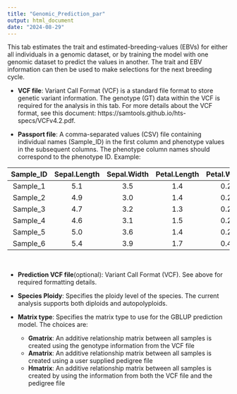 ```yaml
---
title: "Genomic_Prediction_par"
output: html_document
date: "2024-08-29"
---
```


This tab estimates the trait and estimated-breeding-values (EBVs) for either all individuals in a genomic dataset, or by training the model with one genomic dataset to predict the values in another. The trait and EBV information can then be used to make selections for the next breeding cycle. 

* **VCF file**: Variant Call Format (VCF) is a standard file format to store genetic variant information. The genotype (GT) data within the VCF is required for the analysis in this tab. For more details about the VCF format, see this document: https://samtools.github.io/hts-specs/VCFv4.2.pdf. 

* **Passport file**: A comma-separated values (CSV) file containing individual names (Sample_ID) in the first column and phenotype values in the subsequent columns. The phenotype column names should correspond to the phenotype ID. Example: 

<center>

|Sample_ID | Sepal.Length| Sepal.Width| Petal.Length| Petal.Width|Species |
|:---------:|:------------:|:-----------:|:------------:|:-----------:|:-------:|
|Sample_1  |          5.1|         3.5|          1.4|         0.2|versicolor   |
|Sample_2  |          4.9|         3.0|          1.4|         0.2|setosa  |
|Sample_3  |          4.7|         3.2|          1.3|         0.2|setosa  |
|Sample_4  |          4.6|         3.1|          1.5|         0.2|setosa  |
|Sample_5  |          5.0|         3.6|          1.4|         0.2|setosa  |
|Sample_6  |          5.4|         3.9|          1.7|         0.4|setosa  |

</center>

&nbsp;

* **Prediction VCF file**(optional): Variant Call Format (VCF). See above for required formatting details.

* **Species Ploidy**: Specifies the ploidy level of the species. The current analysis supports both diploids and autopolyploids. 

* **Matrix type**: Specifies the matrix type to use for the GBLUP prediction model. The choices are: 
  * **Gmatrix**: An additive relationship matrix between all samples is created using the genotype information from the VCF file 
  * **Amatrix**: An additive relationship matrix between all samples is created using a user supplied pedigree file 
  * **Hmatrix**: An additive relationship matrix between all samples is created by using the information from both the VCF file and the pedigree file 
